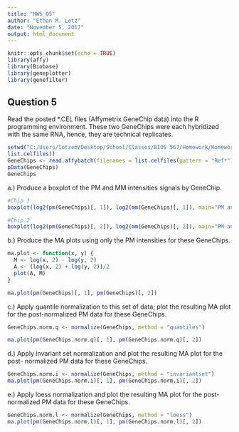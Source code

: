 ```yaml
---
title: "HW5_Q5"
author: "Ethan M. Lotz"
date: "November 5, 2017"
output: html_document
---
```


```r
knitr::opts_chunk$set(echo = TRUE)
library(affy)
library(Biobase)
library(geneplotter)
library(genefilter)
```

## Question 5

Read the posted *.CEL files (Affymetrix GeneChip data) into the R programming environment. These two GeneChips were each hybridized with the same RNA, hence, they are technical replicates.
```r
setwd("C:/Users/lotzem/Desktop/School/Classes/BIOS 567/Homework/Homework 5/hw5/q5/")
list.celfiles()
GeneChips <- read.affybatch(filenames = list.celfiles(pattern = "Ref*"))
pData(GeneChips)
GeneChips
```

a.) Produce a boxplot of the PM and MM intensities signals by GeneChip.
```r
#Chip 1
boxplot(log2(pm(GeneChips)[, 1]), log2(mm(GeneChips)[, 1]), main="PM and MM 1st Chip")

#Chip 2
boxplot(log2(pm(GeneChips)[, 2]), log2(mm(GeneChips)[, 2]), main="PM and MM 2nd Chip")

```

b.) Produce the MA plots using only the PM intensities for these GeneChips.
```r
ma.plot <- function(x, y) {
  M <- log(x, 2) - log(y, 2)
  A <- (log(x, 2) + log(y, 2))/2
  plot(A, M)
}

ma.plot(pm(GeneChips)[, 1], pm(GeneChips)[, 2])
```

c.) Apply quantile normalization to this set of data; plot the resulting MA plot for the post-normalized PM data for these GeneChips.
```r
GeneChips.norm.q <- normalize(GeneChips, method = "quantiles")

ma.plot(pm(GeneChips.norm.q)[, 1], pm(GeneChips.norm.q)[, 2])
```

d.) Apply invariant set normalization and plot the resulting MA plot for the post- normalized PM data for these GeneChips.
```r
GeneChips.norm.i <- normalize(GeneChips, method = "invariantset")
ma.plot(pm(GeneChips.norm.i)[, 1], pm(GeneChips.norm.i)[, 2])
```

e.) Apply loess normalization and plot the resulting MA plot for the post- normalized PM data for these GeneChips.
```r
GeneChips.norm.l <- normalize(GeneChips, method = "loess")
ma.plot(pm(GeneChips.norm.l)[, 1], pm(GeneChips.norm.l)[, 2])
```

